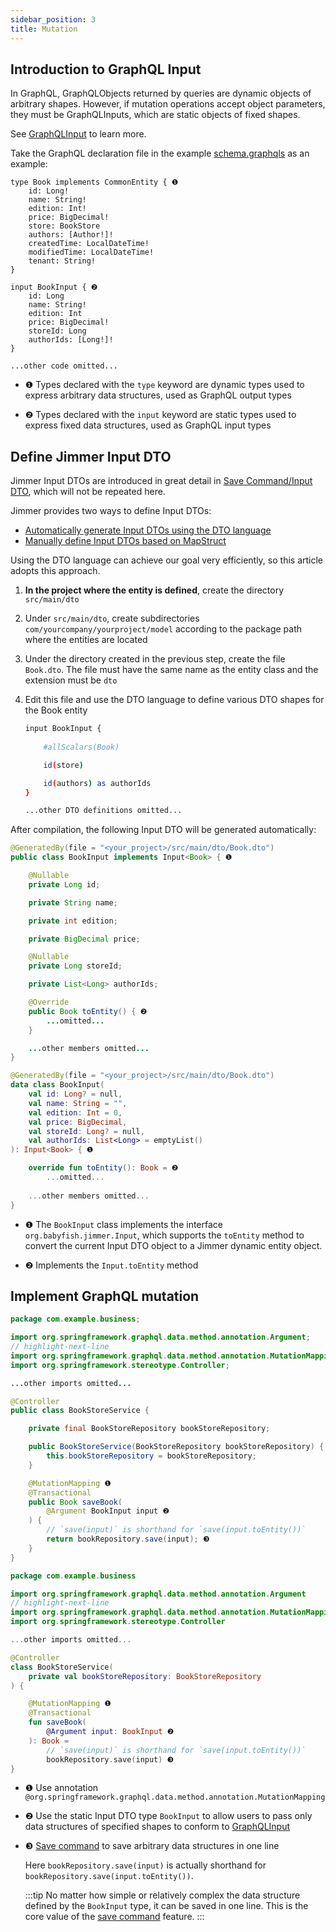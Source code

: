 ```yaml
---
sidebar_position: 3
title: Mutation  
---
```



## Introduction to GraphQL Input

In GraphQL, GraphQLObjects returned by queries are dynamic objects of arbitrary shapes. However, if mutation operations accept object parameters, they must be GraphQLInputs, which are static objects of fixed shapes. 

See [GraphQLInput](https://graphql.org/graphql-js/mutations-and-input-types/) to learn more.

Take the GraphQL declaration file in the example [schema.graphqls](https://github.com/babyfish-ct/jimmer-examples/blob/main/java/jimmer-sql-graphql/service/src/main/resources/graphql/schema.graphqls) as an example:

```
type Book implements CommonEntity { ❶
    id: Long!
    name: String!
    edition: Int!
    price: BigDecimal!
    store: BookStore
    authors: [Author!]!
    createdTime: LocalDateTime!
    modifiedTime: LocalDateTime!
    tenant: String!
}

input BookInput { ❷
    id: Long
    name: String!
    edition: Int
    price: BigDecimal!
    storeId: Long
    authorIds: [Long!]!
}

...other code omitted...
```

-   ❶ Types declared with the `type` keyword are dynamic types used to express arbitrary data structures, used as GraphQL output types

-   ❷ Types declared with the `input` keyword are static types used to express fixed data structures, used as GraphQL input types

## Define Jimmer Input DTO

Jimmer Input DTOs are introduced in great detail in [Save Command/Input DTO](../mutation/save-command/input-dto), which will not be repeated here.

Jimmer provides two ways to define Input DTOs:

-   [Automatically generate Input DTOs using the DTO language](../object/view/dto-language) 
-   [Manually define Input DTOs based on MapStruct](../object/view/mapstruct)

Using the DTO language can achieve our goal very efficiently, so this article adopts this approach.

1.  **In the project where the entity is defined**, create the directory `src/main/dto`

2.  Under `src/main/dto`, create subdirectories `com/yourcompany/yourproject/model` according to the package path where the entities are located

3.  Under the directory created in the previous step, create the file `Book.dto`. The file must have the same name as the entity class and the extension must be `dto`

4.  Edit this file and use the DTO language to define various DTO shapes for the Book entity

    ```sh title="Book.dto" 
    input BookInput {
        
        #allScalars(Book)

        id(store)

        id(authors) as authorIds
    }

    ...other DTO definitions omitted...
    ```

After compilation, the following Input DTO will be generated automatically:

<Tabs groupId="language">
<TabItem value="java" label="Java">

```java title="BookInput.java"
@GeneratedBy(file = "<your_project>/src/main/dto/Book.dto")
public class BookInput implements Input<Book> { ❶

    @Nullable
    private Long id;

    private String name;

    private int edition;

    private BigDecimal price;

    @Nullable
    private Long storeId;

    private List<Long> authorIds;

    @Override
    public Book toEntity() { ❷
        ...omitted...
    }

    ...other members omitted...
}
```

</TabItem>
<TabItem value="kotlin" label="Kotlin">

```kotlin title="BookInput.kt" 
@GeneratedBy(file = "<your_project>/src/main/dto/Book.dto")
data class BookInput(
    val id: Long? = null,
    val name: String = "",
    val edition: Int = 0,
    val price: BigDecimal,
    val storeId: Long? = null,
    val authorIds: List<Long> = emptyList()  
): Input<Book> { ❶

    override fun toEntity(): Book = ❷
        ...omitted...
    
    ...other members omitted...
}
```

</TabItem> 
</Tabs>

-   ❶ The `BookInput` class implements the interface `org.babyfish.jimmer.Input`, which supports the `toEntity` method to convert the current Input DTO object to a Jimmer dynamic entity object.

-   ❷ Implements the `Input.toEntity` method

## Implement GraphQL mutation

<Tabs groupId="language">
<TabItem value="java" label="Java">

```java title="BookStoreService.java"
package com.example.business;

import org.springframework.graphql.data.method.annotation.Argument;
// highlight-next-line
import org.springframework.graphql.data.method.annotation.MutationMapping;
import org.springframework.stereotype.Controller;

...other imports omitted...

@Controller
public class BookStoreService {

    private final BookStoreRepository bookStoreRepository;

    public BookStoreService(BookStoreRepository bookStoreRepository) {
        this.bookStoreRepository = bookStoreRepository;
    }

    @MutationMapping ❶
    @Transactional
    public Book saveBook(
        @Argument BookInput input ❷ 
    ) {
        // `save(input)` is shorthand for `save(input.toEntity())`
        return bookRepository.save(input); ❸
    }
}
```

</TabItem>
<TabItem value="kotlin" label="Kotlin">

```kotlin title="BookStoreService.kt"
package com.example.business

import org.springframework.graphql.data.method.annotation.Argument
// highlight-next-line  
import org.springframework.graphql.data.method.annotation.MutationMapping
import org.springframework.stereotype.Controller

...other imports omitted...

@Controller
class BookStoreService(
    private val bookStoreRepository: BookStoreRepository
) {

    @MutationMapping ❶
    @Transactional
    fun saveBook(
        @Argument input: BookInput ❷
    ): Book =
        // `save(input)` is shorthand for `save(input.toEntity())`
        bookRepository.save(input) ❸
}
```

</TabItem>
</Tabs>

-   ❶ Use annotation `@org.springframework.graphql.data.method.annotation.MutationMapping`

-   ❷ Use the static Input DTO type `BookInput` to allow users to pass only data structures of specified shapes to conform to [GraphQLInput](https://graphql.org/graphql-js/mutations-and-input-types/)

-   ❸ [Save command](../mutation/save-command) to save arbitrary data structures in one line

    Here `bookRepository.save(input)` is actually shorthand for `bookRepository.save(input.toEntity())`.

    :::tip
    No matter how simple or relatively complex the data structure defined by the `BookInput` type, it can be saved in one line. This is the core value of the [save command](../mutation/save-command) feature.
    :::
```